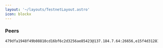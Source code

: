 ```yaml
---
layout: '~/layouts/TestnetLayout.astro'
icon: blockx
---
```


### Peers
```
479dfa1948f49b08810cd16bf6c2d3256ae85423@137.184.7.64:26656,e15f4d31281036c69fa17269d9b26ff8733511c6@147.182.238.235:26656,9b84b33d44a880a520006ae9f75ef030b259cbaf@137.184.38.212:26656,85d0069266e78896f9d9e17915cdfd271ba91dfd@146.190.153.165:26656
```

